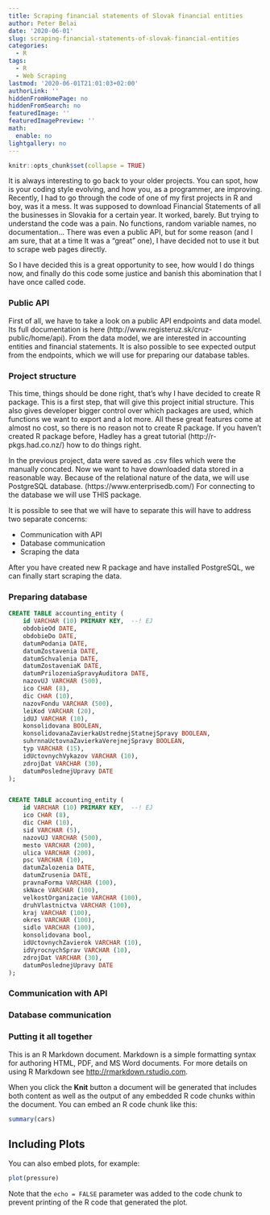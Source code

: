 ```yaml
---
title: Scraping financial statements of Slovak financial entities
author: Peter Belai
date: '2020-06-01'
slug: scraping-financial-statements-of-slovak-financial-entities
categories:
  - R
tags:
  - R
  - Web Scraping
lastmod: '2020-06-01T21:01:03+02:00'
authorLink: ''
hiddenFromHomePage: no
hiddenFromSearch: no
featuredImage: ''
featuredImagePreview: ''
math:
  enable: no
lightgallery: no
---
```

```r
knitr::opts_chunk$set(collapse = TRUE)
```
It is always interesting to go back to your older projects. You can spot, how is your coding style evolving, and how you, as a programmer, are improving. Recently, I had to go through the code of one of my first projects in R and boy, was it a mess. It was supposed to download  Financial Statements of all the businesses in Slovakia for a certain year. It worked, barely. But trying to understand the code was a pain. No functions, 
random variable names, no documentation... There was even a public API, but for some reason (and I am sure, that at a time It was a "great" one), I have decided not to use it but to scrape web pages directly.

So I have decided this is a great opportunity to see, how would I do things now, and finally do this code some justice and banish this abomination that I have once called code.

### Public API

First of all, we have to take a look on a public API endpoints and data model. Its full documentation is here (http://www.registeruz.sk/cruz-public/home/api). From the data model, we are interested in accounting entities and financial statements.
It is also possible to see expected output from the endpoints, which we will use for preparing our database tables. 

### Project structure

This time, things should be done right, that's why I have decided to create R package. This is a first step, that will give this project initial structure. This also gives developer bigger control over which packages are used, which functions we want to export and a lot more. All these great features come at almost no cost, so there is no reason not to create R package. If you haven't created R package before, Hadley has a great tutorial (http://r-pkgs.had.co.nz/) how to do things right.

In the previous project, data were saved as .csv files which were the manually concated. Now we want to have downloaded data stored in a reasonable way. Because of the relational nature of the data, we will use PostgreSQL database. (https://www.enterprisedb.com/) For connecting to the database we will use THIS package.

It is possible to see that we will have to separate this will have to address two separate concerns:

* Communication with API
* Database communication
* Scraping the data

After you have created new R package and have installed PostgreSQL, we can finally start scraping the data. 

### Preparing database

```sql
CREATE TABLE accounting_entity (
	id VARCHAR (10) PRIMARY KEY,  --! EJ
	obdobieOd DATE,
	obdobieDo DATE,
	datumPodania DATE,
	datumZostavenia DATE,
	datumSchvalenia DATE,
	datumZostaveniaK DATE,
	datumPrilozeniaSpravyAuditora DATE,
	nazovUJ VARCHAR (500),
	ico CHAR (8),
	dic CHAR (10),
	nazovFondu VARCHAR (500),
	leiKod VARCHAR (20),
	idUJ VARCHAR (10),
	konsolidovana BOOLEAN,
	konsolidovanaZavierkaUstrednejStatnejSpravy BOOLEAN,
	suhrnnaUctovnaZavierkaVerejnejSpravy BOOLEAN,
	typ VARCHAR (15),
	idUctovnychVykazov VARCHAR (10),
	zdrojDat VARCHAR (30),
	datumPoslednejUpravy DATE 
);


CREATE TABLE accounting_entity (
	id VARCHAR (10) PRIMARY KEY,  --! EJ
	ico CHAR (8),
	dic CHAR (10),
	sid VARCHAR (5),
	nazovUJ VARCHAR (500),
	mesto VARCHAR (200),
	ulica VARCHAR (200),
	psc VARCHAR (10),
	datumZalozenia DATE,
	datumZrusenia DATE,
	pravnaForma VARCHAR (100),
	skNace VARCHAR (100),
	velkostOrganizacie VARCHAR (100),
	druhVlastnictva VARCHAR (100),
	kraj VARCHAR (100),
	okres VARCHAR (100),
	sidlo VARCHAR (100),
	konsolidovana bool,
	idUctovnychZavierok VARCHAR (10),
	idVyrocnychSprav VARCHAR (10),
	zdrojDat VARCHAR (30),
	datumPoslednejUpravy DATE 
);
```

### Communication with API


### Database communication


### Putting it all together




This is an R Markdown document. Markdown is a simple formatting syntax for authoring HTML, PDF, and MS Word documents. For more details on using R Markdown see <http://rmarkdown.rstudio.com>.

When you click the **Knit** button a document will be generated that includes both content as well as the output of any embedded R code chunks within the document. You can embed an R code chunk like this:

```r
summary(cars)
```

## Including Plots

You can also embed plots, for example:

```r
plot(pressure)
```

Note that the `echo = FALSE` parameter was added to the code chunk to prevent printing of the R code that generated the plot.
